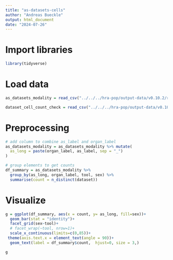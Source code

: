 ```yaml
---
title: "as-datasets-cells"
author: "Andreas Bueckle"
output: html_document
date: "2024-07-26"
---
```


# Import libraries
```r
library(tidyverse)
```

# Load data
```r
as_datasets_modality = read_csv("../../../hra-pop/output-data/v0.10.2/reports/atlas-ad-hoc/as-datasets-modality.csv")

dataset_cell_count_check = read_csv("../../../hra-pop/output-data/v0.10.2/reports/universe-ad-hoc/dataset-cell-count-check.csv")
```
# Preprocessing
```r

# add column to combine as_label and organ_label
as_datasets_modality = as_datasets_modality %>% mutate(
  as_long = paste(organ_label, as_label, sep = "_")
)

# group elements to get counts
df_summary = as_datasets_modality %>%
  group_by(as_long, organ_label, tool, sex) %>%
  summarise(count = n_distinct(dataset))

```


# Visualize
```r
g = ggplot(df_summary, aes(x = count, y= as_long, fill=sex))+
  geom_bar(stat = "identity")+
  facet_grid(sex~tool)+
  # facet_wrap(~tool, nrow=1)+
  scale_x_continuous(limits=c(0,85))+
 theme(axis.text.x = element_text(angle = 90))+
  geom_text(label = df_summary$count,  hjust=0, size = 3,)

g

```

